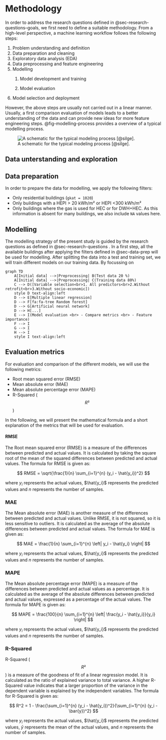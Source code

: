 # Methodology {#sec-methodology}

In order to address the research questions defined in @sec-research-questions--goals, we first need to define a suitable methodology. From a high-level perspective, a machine learning workflow follows the following steps:

1.  Problem understanding and definition
2.  Data preparation and cleaning
3.  Exploratory data analysis (EDA)
4.  Data preprocessing and feature engineering
5.  Modelling
    1.  Model development and training

    2.  Model evaluation
6.  Model selection and deployment

However, the above steps are usually not carried out in a linear manner. Usually, a first comparison evaluation of models leads to a better understanding of the data and can provide new ideas for more feature engineering steps. @fig-modelling-process provides a overview of a typical modelling process.

![A schematic for the typical modeling process [@silge].](figures/03-fig-modelling-process.png){#fig-modelling-process}

## Data unterstanding and exploration {#sec-data-unterstanding-and-exploration}

## Data preparation {#sec-data-prep}

In order to prepare the data for modelling, we apply the following filters:

-   Only residential buildings (`gkat = 1020`)
-   Only buildings with a HEPI \> 20 kWh/m² or HEPI \<300 kWh/m²
-   Only buildings where the gas is used for HEC or for DWH+HEC. As this information is absent for many buildings, we also include `NA` values here.

## Modelling {#sec-modelling}

The modelling strategy of the present study is guided by the research questions as defined in @sec-research-questions . In a first step, all the available buildings after applying the filters defined in @sec-data-prep will be used for modelling. After splitting the data into a test and training set, we will train different models on our training data. By focussing on

```mermaid

graph TD
    A[Initial data] -->|Preprocessing| B(Test data 20 %)
    A[Initial data] -->|Preprocessing| C(Training data 80%)
    C --> D([Variable selection<br>1. All predictors<br>2.Without retrofit<br>3.Without socio-economic])
    style D text-align:left
    D --> E[Multiple linear regression]
    D --> F[fa:fa-tree Random forest]
    D --> G[Artificial neural network]
    D --> H[...]
    E --> I(Model evaluation <br> - Compare metrics <br> - Feature importance) 
    F --> I 
    G --> I
    H --> I 
    style I text-align:left
```

## Evaluation metrics {#evaluation-metrics}

For evaluation and comparison of the different models, we will use the following metrics: 

- Root mean squared error (RMSE)
- Mean absolute error (MAE)
- Mean absolute percentage error (MAPE)
- R-Squared ($$R²$$)

In the following, we will present the mathematical formula and a short explanation of the metrics that will be used for evaluation.

#### RMSE

The Root mean squared error (RMSE) is a measure of the differences between predicted and actual values. It is calculated by taking the square root of the mean of the squared differences between predicted and actual values. The formula for RMSE is given as:

$$ RMSE = \sqrt{\frac{1}{n} \sum_{i=1}^{n} (y_i - \hat{y_i})^2} $$

where $y_i$ represents the actual values, $\hat{y_i}$ represents the predicted values and $n$ represents the number of samples.


### MAE
The Mean absolute error (MAE) is another measure of the differences between predicted and actual values. Unlike RMSE, it is not squared, so it is less sensitive to outliers. It is calculated as the average of the absolute differences between predicted and actual values. The formula for MAE is given as:

$$ MAE = \frac{1}{n} \sum_{i=1}^{n} \left| y_i - \hat{y_i} \right| $$

where $y_i$ represents the actual values, $\hat{y_i}$ represents the predicted values and $n$ represents the number of samples.

### MAPE
The Mean absolute percentage error (MAPE) is a measure of the differences between predicted and actual values as a percentage. It is calculated as the average of the absolute differences between predicted and actual values, expressed as a percentage of the actual values. The formula for MAPE is given as:

$$ MAPE = \frac{100}{n} \sum_{i=1}^{n} \left| \frac{y_i - \hat{y_i}}{y_i} \right| $$

where $y_i$ represents the actual values, $\hat{y_i}$ represents the predicted values and $n$ represents the number of samples.

### R-Squared

R-Squared ($$R²$$) is a measure of the goodness of fit of a linear regression model. It is calculated as the ratio of explained variance to total variance. A higher R-Squared value indicates that a larger proportion of the variance in the dependent variable is explained by the independent variables. The formula for R-Squared is given as:

$$ R^2 = 1 - \frac{\sum_{i=1}^{n} (y_i - \hat{y_i})^2}{\sum_{i=1}^{n} (y_i - \bar{y})^2} $$

where $y_i$ represents the actual values, $\hat{y_i}$ represents the predicted values, $\bar{y}$ represents the mean of the actual values, and $n$ represents the number of samples.


